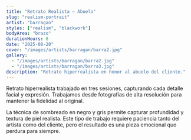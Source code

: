 ```yaml
---
title: "Retrato Realista – Abuelo"
slug: "realism-portrait"
artist: "barragan"
styles: ["realism", "blackwork"]
bodyArea: "brazo"
durationHours: 8
date: "2025-08-20"
cover: "/images/artists/barragan/barra2.jpg"
gallery:
  - "/images/artists/barragan/barra2.jpg"
  - "/images/artists/barragan/barra3.jpg"
description: "Retrato hiperrealista en honor al abuelo del cliente."
---
```


Retrato hiperrealista trabajado en tres sesiones, capturando cada detalle facial y expresión. Trabajamos desde fotografías de alta resolución para mantener la fidelidad al original.

La técnica de sombreado en negro y gris permite capturar profundidad y textura de piel realista. Este tipo de trabajo requiere paciencia tanto del artista como del cliente, pero el resultado es una pieza emocional que perdura para siempre.
